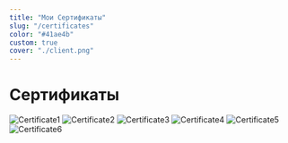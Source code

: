 ```yaml
---
title: "Мои Сертификаты"
slug: "/certificates"
color: "#41ae4b"
custom: true
cover: "./client.png"
---
```


<div style={{ margin: `0 auto`, maxWidth: `70ch`, padding: `2rem` }}>

# Сертификаты

![Certificate1](../../../files/1.jpg)
![Certificate2](../../../files/2.jpg)
![Certificate3](../../../files/3.jpg)
![Certificate4](../../../files/4.jpg)
![Certificate5](../../../files/5.jpg)
![Certificate6](../../../files/6.jpg)

</div>

